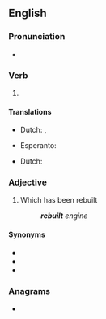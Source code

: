 ==English==

===Pronunciation===
* {{IPA|/ɹiˈbɪlt/|lang=en}}
*: {{rhymes|ɪlt|lang=en}}

===Verb===
{{head|en|verb form}}

# {{en-past of|rebuild}}

====Translations====
{{trans-top|Past tense of rebuild}}
* Dutch: {{t+|nl|bouwde herop}}, {{t+|nl|bouwden herop}}
{{trans-mid}}
* Esperanto: {{t|eo|rekonstruis}}
{{trans-bottom}}

{{trans-top|Past participle of rebuild}}
* Dutch: {{t+|nl|heropgebouwd}}
{{trans-mid}}
{{trans-bottom}}

===Adjective===
{{en-adj|-}}

# Which has been rebuilt
#: '''''rebuilt''' engine''

====Synonyms====
* {{l|en|reassembled}}
* {{l|en|reconstructed}}
* {{l|en|remanufactured}}

===Anagrams===
* {{anagrams|en|a=beilrtu|bluiter}}